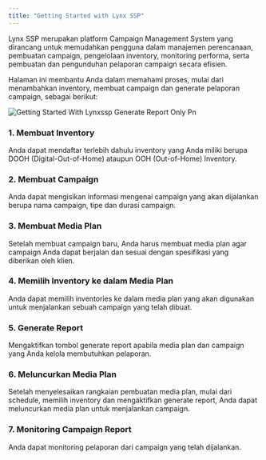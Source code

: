 ```yaml
---
title: "Getting Started with Lynx SSP"
---
```


<p class="text-md text-justify">
Lynx SSP merupakan platform Campaign Management System yang dirancang untuk memudahkan pengguna dalam manajemen perencanaan, pembuatan campaign, pengelolaan inventory, monitoring performa, serta pembuatan dan pengunduhan pelaporan campaign secara efisien.

Halaman ini membantu Anda dalam memahami proses, mulai dari menambahkan inventory, membuat campaign dan generate pelaporan campaign, sebagai berikut:

</p>

![Getting Started With Lynxssp Generate Report Only Pn](/images/getting-started-with-lynxssp-generate-report-only.png)

### 1. Membuat Inventory

<p class="text-sm">Anda dapat mendaftar terlebih dahulu inventory yang Anda miliki berupa DOOH (Digital-Out-of-Home) ataupun OOH (Out-of-Home) Inventory.</p>

<Card title="Membuat DOOH (Digital-Out-of-Home) Inventory">
  
</Card>

<Card title="Membuat OOH (Out-of-Home) Inventory" iconType="regular">
  
</Card>

### 2. Membuat Campaign

<p class="text-sm"> Anda dapat mengisikan informasi mengenai campaign yang akan dijalankan berupa nama campaign, tipe dan durasi campaign.</p>

### 3. Membuat **Media Plan**

<p class="text-sm">Setelah membuat campaign baru, Anda harus membuat media plan agar campaign Anda dapat berjalan dan sesuai dengan spesifikasi yang diberikan oleh klien.</p>

### 4. Memilih Inventory ke dalam Media Plan

<p class="text-sm">Anda dapat memilih inventories ke dalam media plan yang akan digunakan untuk menjalankan sebuah campaign yang telah dibuat.</p>

### 5. Generate Report 

<p class="text-sm">Mengaktifkan tombol generate report apabila media plan dan campaign yang Anda kelola membutuhkan pelaporan.</p>

### 6. Meluncurkan Media Plan

<p class="text-sm">Setelah menyelesaikan rangkaian pembuatan media plan, mulai dari schedule, memilih inventory dan mengaktifkan generate report, Anda dapat meluncurkan media plan untuk menjalankan campaign.</p>

### 7. **Monitoring Campaign Report**

<p class="text-sm">Anda dapat monitoring pelaporan dari campaign yang telah dijalankan.</p>

<Card title=" Download Pelaporan Campaign">
  
</Card>

<Card title="Membagikan Pelaporan Campaign">
  
</Card>

<Card title="Mengakses Pelaporan Campaign">
  
</Card>